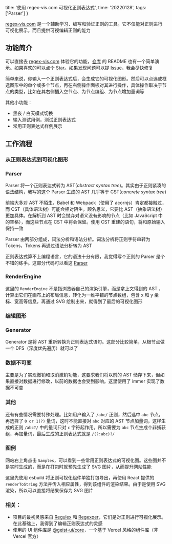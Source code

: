   title: '使用 regex-vis.com 可视化正则表达式',
  time: '20220128',
  tags: ['Parser']
}

[regex-vis.com](https://regex-vis.com) 是一个辅助学习、编写和验证正则的工具。它不仅能对正则进行可视化展示，而且提供可视编辑正则的能力

## 功能简介

可以直接去 [regex-vis.com](https://regex-vis.com) 体验它的功能，[仓库](https://github.com/Bowen7/regex-vis) 的 README 也有一个简单演示。如果喜欢的可以点个 Star。如果发现问题可以提 [Issue](https://github.com/Bowen7/regex-vis/issues)，我会尽快修复

简单来说，你输入一个正则表达式后，会生成它的可视化图形。然后可以点选或框选图形中的单个或多个节点，再在右侧操作面板对其进行操作，具体操作取决于节点的类型，比如在其右侧插入空节点、为节点编组、为节点增加量词等

其他小功能：

- 黑夜 / 白天模式切换
- 输入测试用例，测试正则表达式
- 常用正则表达式样例展示

## 工作流程

### 从正则表达式到可视化图形

### Parser

Parser 将一个正则表达式转为 AST(_abstract syntax tree_)。其实由于正则紧凑的语法结构，我写的这个 Parser 生成的 AST 几乎等于 CST(_concrete syntax tree_)

前端大多对 AST 不陌生，Babel 和 Webpack（使用了 acornjs）肯定都接触过，而 CST（具体语法树）可能会相对陌生。顾名思义，它要比 AST（抽象语法树）更加具体。在解析到 AST 时会抛弃对语义没有影响的节点（比如 JavaScript 中的空格），而这些节点在 CST 中将会保留。使用 CST 重建的语句，将和原始输入保持一致

Parser 由两部分组成，词法分析和语法分析。词法分析将正则字符串转为 Tokens，Tokens 再通过语法分析转为 AST

正则表达式算不上编程语言，它的语法十分有限，我觉得写个正则的 Parser 是个不错的练手。这部分代码可以看这 [Parser](https://github.com/Bowen7/regex-vis/tree/prod/src/parser)

### RenderEngine

这里的 `RenderEngine` 不是指浏览器自己的渲染引擎，而是拿上文得到的 AST ，计算出它们在画布上的布局信息，转化为一维平铺的节点数组，包含 x 和 y 坐标、宽高等信息，再通过 SVG 绘制出来，就得到了最后的可视化图形

### 编辑图形

### Generator

Generator 是将 AST 重新转换为正则表达式语句。这部分比较简单，从根节点做一个 DFS（深度优先遍历）就可以了

### 数据不可变

主要是为了实现撤销和取消撤销功能，这要求我们将以前的 AST 储存下来，但如果直接对数据进行修改，以前的数据也会受到影响。这里使用了 immer 实现了数据不可变

### 其他

还有有些情况需要特殊处理。比如用户输入了 `/abc/` 正则，然后选中 `abc` 节点，再选择了 `0 or 1(?)` 量词，这时不能直接对 `abc` 对应的 AST 节点加量词，这样生成的正则 `/abc?/` 中的量词只对 `c` 字符起作用。所以需要为 `abc` 节点生成个非捕获组，再加量词，最后生成的正则表达式就是 `/(?:abc)?/`

### 图例

网站右上角点击 `Samples`，可以看到一些常用正则表达式的可视化图。这些图并不是实时生成的，而是在打包时就预先生成了 SVG 图片，从而提升网站性能

这里先使用 esbuild 将正则可视化组件单独打包导出，再使用 React 提供的 `renderToString` 方法并传入相应属性，得到该组件的渲染结果。由于是使用 SVG 渲染，所以可以直接将结果保存为 SVG 图片

### 相关：

- 项目的最初灵感来自 [Regulex](https://jex.im/regulex/) 和 [Regexper](https://regexper.com/)，它们是对正则进行可视化展示。在此基础上，我得到了编辑正则表达式的灵感
- 使用的 UI 组件库是 [@geist-ui/core](https://github.com/geist-org/geist-ui)，一个基于 Vercel 风格的组件库（非 Vercel 官方）
